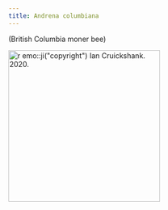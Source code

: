 ```yaml
---
title: Andrena columbiana
---
```

(British Columbia moner bee)

[![`r emo::ji("copyright")` Ian Cruickshank. 2020.](https://inaturalist-open-data.s3.amazonaws.com/photos/90328827/medium.jpeg){height=300}](https://inaturalist.ca/photos/90328827/medium.jpeg)
